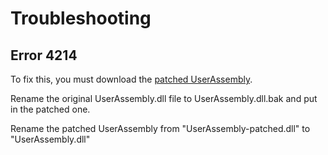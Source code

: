 
# Troubleshooting

## Error 4214
To fix this, you must download the [patched UserAssembly](https://drive.yuuki.me/api/public/dl/ZOrLF1E5/GenshinImpact/Data/PC/3.2.0/Global/Patch/UserAssembly-patched.dll).

Rename the original UserAssembly.dll file to UserAssembly.dll.bak and put in the patched one.

Rename the patched UserAssembly from "UserAssembly-patched.dll" to "UserAssembly.dll"